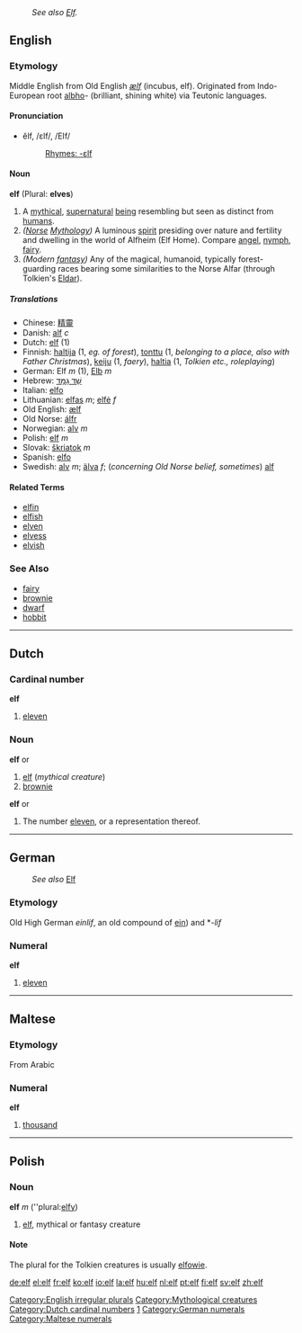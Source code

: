 :''See also [[Elf]].''
==English==

===Etymology===
Middle English from Old English ''[[ælf]]'' (incubus, elf). Originated from Indo-European root [[albho]]- (brilliant, shining white) via Teutonic languages.

====Pronunciation====
*ĕlf, /ɛlf/, /EIf/
*:[[Rhymes:English:-ɛlf|Rhymes: -ɛlf]]
====Noun====
'''elf''' (Plural: '''elves''')

# A [[mythical]], [[supernatural]] [[being]] resembling but seen as distinct from [[humans]].<br>
# ''([[Norse]] [[Mythology]])'' A luminous [[spirit]] presiding over nature and fertility and dwelling in the world of Alfheim (Elf Home). Compare [[angel]], [[nymph]], [[fairy]].<br>
# ''(Modern [[fantasy]])'' Any of the magical, humanoid, typically forest-guarding races bearing some similarities to the Norse Alfar (through Tolkien's [[Eldar]]).

=====Translations=====
*Chinese: [[精靈]]
*Danish: [[alf]] ''c''
*Dutch: [[elf#Dutch|elf]] (1)
*Finnish: [[haltija]] (1, ''eg. of forest''), [[tonttu]] (1, ''belonging to a place, also with Father Christmas''), [[keiju]] (1, ''faery''), [[haltia]] (1, ''Tolkien etc., roleplaying'')
*German: Elf ''m'' (1), [[Elb]] ''m''
*Hebrew: [[שד גמד|שֵׁד גַמָּד]]
*Italian: [[elfo]]
*Lithuanian: [[elfas]] ''m''; [[elfė]] ''f''
*Old English: [[ælf]]
*Old Norse: [[álfr]]
*Norwegian: [[alv]] ''m''
*Polish: [[elf#Polish|elf]] ''m''
*Slovak: [[škriatok]] ''m''
*Spanish: [[elfo]]
*Swedish: [[alv]] ''m''; [[älva]] ''f''; (''concerning Old Norse belief, sometimes'') [[alf]]

====Related Terms====
*[[elfin]]
*[[elfish]]
*[[elven]]
*[[elvess]]
*[[elvish]]

{{wikipediapar|Elf}}

===See Also===
*[[fairy]]
*[[brownie]]
*[[dwarf]]
*[[hobbit]]

[[Category:English irregular plurals]]
[[Category:Mythological creatures]]

----

==Dutch==
[[Category:Dutch cardinal numbers]]
===Cardinal number===
'''elf'''

# [[eleven]]

===Noun===
{{nl-noun|elfen|elfje}}
'''elf''' {{m}} or {{f}}
# [[#English|elf]] (''mythical creature'')
# [[brownie]]

{{nl-noun|elven|elfje}}
'''elf''' {{m}} or {{f}}
# The number [[eleven]], or a representation thereof.

----

==German==
:''See also'' [[Elf]]
===Etymology===
Old High German ''einlif'', an old compound of [[ein]]) and *''-lif''
===Numeral===
'''elf'''

# [[eleven]]

[[Category:German cardinal number|1]]
[[Category:German numerals]]

----

==Maltese==
===Etymology===
From Arabic
===Numeral===
'''elf'''

#[[thousand]]

[[Category:Maltese numerals]]

----

==Polish==
===Noun===
'''elf''' ''m'' (''plural:[[elfy]])
# [[elf#English|elf]], mythical or fantasy creature

====Note====
The plural for the Tolkien creatures is usually [[elfowie]].

[[de:elf]]
[[el:elf]]
[[fr:elf]]
[[ko:elf]]
[[io:elf]]
[[la:elf]]
[[hu:elf]]
[[nl:elf]]
[[pt:elf]]
[[fi:elf]]
[[sv:elf]]
[[zh:elf]]